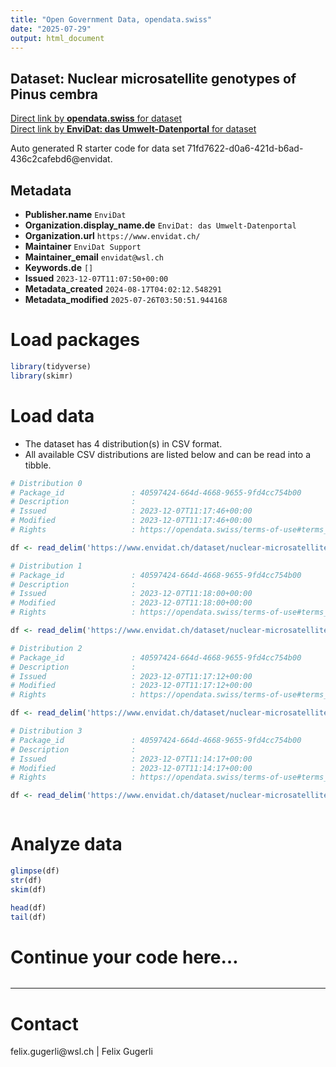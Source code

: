 ```yaml
---
title: "Open Government Data, opendata.swiss"
date: "2025-07-29"
output: html_document
---
```


## Dataset: Nuclear microsatellite genotypes of Pinus cembra



[Direct link by **opendata.swiss** for dataset](https://opendata.swiss/de/dataset/nuclear-microsatellite-genotypes-of-pinus-cembra)<br>
[Direct link by **EnviDat: das Umwelt-Datenportal** for dataset](https://www.envidat.ch/#/metadata/nuclear-microsatellite-genotypes-of-pinus-cembra-from-fribourg-and-the-alps)

Auto generated R starter code for data set 71fd7622-d0a6-421d-b6ad-436c2cafebd6@envidat.

## Metadata

- **Publisher.name** `EnviDat`
- **Organization.display_name.de** `EnviDat: das Umwelt-Datenportal`
- **Organization.url** `https://www.envidat.ch/`
- **Maintainer** `EnviDat Support`
- **Maintainer_email** `envidat@wsl.ch`
- **Keywords.de** `[]`
- **Issued** `2023-12-07T11:07:50+00:00`
- **Metadata_created** `2024-08-17T04:02:12.548291`
- **Metadata_modified** `2025-07-26T03:50:51.944168`


# Load packages

```r

library(tidyverse)
library(skimr)

```

# Load data

-   The dataset has 4 distribution(s) in CSV format.
-   All available CSV distributions are listed below and can be read into a tibble.

```r

# Distribution 0
# Package_id               : 40597424-664d-4668-9655-9fd4cc754b00
# Description              : 
# Issued                   : 2023-12-07T11:17:46+00:00
# Modified                 : 2023-12-07T11:17:46+00:00
# Rights                   : https://opendata.swiss/terms-of-use#terms_by

df <- read_delim('https://www.envidat.ch/dataset/nuclear-microsatellite-genotypes-of-pinus-cembra-from-fribourg-and-the-alps/resource/8a9e5104-43b4-4e09-a3b8-ceae90131f0d')

# Distribution 1
# Package_id               : 40597424-664d-4668-9655-9fd4cc754b00
# Description              : 
# Issued                   : 2023-12-07T11:18:00+00:00
# Modified                 : 2023-12-07T11:18:00+00:00
# Rights                   : https://opendata.swiss/terms-of-use#terms_by

df <- read_delim('https://www.envidat.ch/dataset/nuclear-microsatellite-genotypes-of-pinus-cembra-from-fribourg-and-the-alps/resource/557bdce7-f96a-474f-8302-d1ff00cae2b7')

# Distribution 2
# Package_id               : 40597424-664d-4668-9655-9fd4cc754b00
# Description              : 
# Issued                   : 2023-12-07T11:17:12+00:00
# Modified                 : 2023-12-07T11:17:12+00:00
# Rights                   : https://opendata.swiss/terms-of-use#terms_by

df <- read_delim('https://www.envidat.ch/dataset/nuclear-microsatellite-genotypes-of-pinus-cembra-from-fribourg-and-the-alps/resource/80c99523-79be-4f9d-b9e6-f42932bfe941')

# Distribution 3
# Package_id               : 40597424-664d-4668-9655-9fd4cc754b00
# Description              : 
# Issued                   : 2023-12-07T11:14:17+00:00
# Modified                 : 2023-12-07T11:14:17+00:00
# Rights                   : https://opendata.swiss/terms-of-use#terms_by

df <- read_delim('https://www.envidat.ch/dataset/nuclear-microsatellite-genotypes-of-pinus-cembra-from-fribourg-and-the-alps/resource/5fd90c6f-ee7d-4b34-bfb3-01a457760aa2')



```

# Analyze data

```r

glimpse(df)
str(df)
skim(df)

head(df)
tail(df)

```

# Continue your code here...

```r

```

------------------------------------------------------------------------

# Contact

felix.gugerli@wsl.ch | Felix Gugerli

